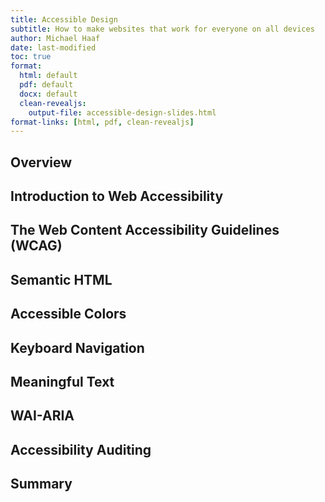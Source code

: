 ```yaml
---
title: Accessible Design
subtitle: How to make websites that work for everyone on all devices
author: Michael Haaf
date: last-modified
toc: true
format: 
  html: default
  pdf: default
  docx: default
  clean-revealjs: 
    output-file: accessible-design-slides.html
format-links: [html, pdf, clean-revealjs]
---
```


## Overview

## Introduction to Web Accessibility

## The Web Content Accessibility Guidelines (WCAG)

## Semantic HTML

## Accessible Colors

## Keyboard Navigation

## Meaningful Text

## WAI-ARIA

## Accessibility Auditing

## Summary
